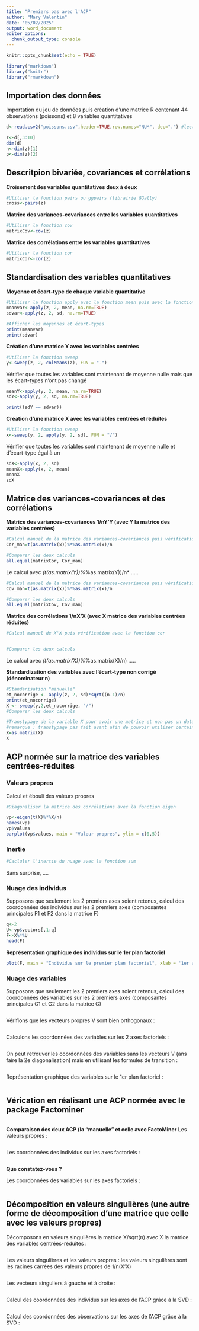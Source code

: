 ```yaml
---
title: "Premiers pas avec l'ACP"
author: "Mary Valentin"
date: "05/02/2025"
output: word_document
editor_options: 
  chunk_output_type: console
---
```


```r
knitr::opts_chunk$set(echo = TRUE)
```

```r
library("markdown")
library("knitr")
library("rmarkdown")
```

## Importation des données

Importation du jeu de données puis création d'une matrice R contenant 44 observations (poissons) et 8 variables quantitatives

```r

d<-read.csv2("poissons.csv",header=TRUE,row.names="NUM", dec=".") #lecture d'un fichier csv

z<-d[,3:10]
dim(d)
n<-dim(z)[1]
p<-dim(z)[2]
```

## Descritpion bivariée, covariances et corrélations

**Croisement des variables quantitatives deux à deux**

```r
#Utiliser la fonction pairs ou ggpairs (librairie GGally)
cross<-pairs(z)
```

**Matrice des variances-covariances entre les variables quantitatives**

```r
#Utiliser la fonction cov
matrixCov<-cov(z)
```

**Matrice des corrélations entre les variables quantitatives**

```r
#Utiliser la fonction cor
matrixCor<-cor(z)
```

## Standardisation des variables quantitatives

**Moyenne et écart-type de chaque variable quantitative**

```r
#Utiliser la fonction apply avec la fonction mean puis avec la fonction sd
meanvar<-apply(z, 2, mean, na.rm=TRUE)
sdvar<-apply(z, 2, sd, na.rm=TRUE)

#Afficher les moyennes et écart-types
print(meanvar)
print(sdvar)
```

**Création d'une matrice Y avec les variables centrées**

```r
#Utiliser la fonction sweep
y<-sweep(z, 2, colMeans(z), FUN = "-")
```

Vérifier que toutes les variables sont maintenant de moyenne nulle mais que les écart-types n'ont pas changé

```r
meanY<-apply(y, 2, mean, na.rm=TRUE)
sdY<-apply(y, 2, sd, na.rm=TRUE)

print((sdY == sdvar))
```

**Création d'une matrice X avec les variables centrées et réduites**

```r
#Utiliser la fonction sweep
x<-sweep(y, 2, apply(y, 2, sd), FUN = "/")
```

Vérifier que toutes les variables sont maintenant de moyenne nulle et d'écart-type égal à un

```r
sdX<-apply(x, 2, sd)
meanX<-apply(x, 2, mean)
meanX
sdX
```

## Matrice des variances-covariances et des corrélations

**Matrice des variances-covariances 1/nY'Y (avec Y la matrice des variables centrées)**

```r
#Calcul manuel de la matrice des variances-covariances puis vérification avec la fonction cov
Cor_man=t(as.matrix(x))%*%as.matrix(x)/n

#Comparer les deux calculs
all.equal(matrixCor, Cor_man)
```

Le calcul avec *(t(as.matrix(Y))%*%as.matrix(Y))/n\* .....

```r
#Calcul manuel de la matrice des variances-covariances puis vérification avec la fonction cov
Cov_man=t(as.matrix(x))%*%as.matrix(x)/n

#Comparer les deux calculs
all.equal(matrixCov, Cov_man)
```

**Matrice des corrélations 1/nX'X (avec X matrice des variables centrées réduites)**

```r
#Calcul manuel de X'X puis vérification avec la fonction cor


#Comparer les deux calculs

```

Le calcul avec *(t(as.matrix(X))%*%as.matrix(X)/n) .....

**Standardization des variables avec l'écart-type non corrigé (dénominateur n)**

```r
#Standarisation "manuelle"
et_nocorrige <- apply(z, 2, sd)*sqrt((n-1)/n)
print(et_nocorrige)
X <- sweep(y,2,et_nocorrige, "/")
#Comparer les deux calculs

```

```r
#Transtypage de la variable X pour avoir une matrice et non pas un data frame
#remarque : transtypage pas fait avant afin de pouvoir utiliser certaines fonctions spécifiques aux datagrames
X=as.matrix(X)
X
```

## ACP normée sur la matrice des variables centrées-réduites

### Valeurs propres

Calcul et ébouli des valeurs propres

```r
#Diagonaliser la matrice des corrélations avec la fonction eigen

vp<-eigen(t(X)%*%X/n)
names(vp)
vp$values
barplot(vp$values, main = "Valeur propres", ylim = c(0,5))
```

### Inertie

```r
#Cacluler l'inertie du nuage avec la fonction sum

```

Sans surprise, ....

### Nuage des individus

Supposons que seulement les 2 premiers axes soient retenus, calcul des coordonnées des individus sur les 2 premiers axes (composantes principales F1 et F2 dans la matrice F)

```r
q<-2
U<-vp$vectors[,1:q]
F<-X%*%U
head(F)
```

**Représentation graphique des individus sur le 1er plan factoriel**

```r
plot(F, main = "Individus sur le premier plan factoriel", xlab = '1er axe factoriel', ylab = "2e axe factoriel")
```

### Nuage des variables

Supposons que seulement les 2 premiers axes soient retenus, calcul des coordonnées des variables sur les 2 premiers axes (composantes principales G1 et G2 dans la matrice G)

```r

```

Vérifions que les vecteurs propres V sont bien orthogonaux :

```r

```

Calculons les coordonnées des variables sur les 2 axes factoriels :

```r

```

On peut retrouver les coordonnées des variables sans les vecteurs V (ans faire la 2e diagonalisation) mais en utilisant les formules de transition :

```r

```

Représentation graphique des variables sur le 1er plan factoriel :

```r

```

## Vérication en réalisant une ACP normée avec le package Factominer

```r

```

**Comparaison des deux ACP (la "manuelle" et celle avec FactoMiner** Les valeurs propres :

```r

```

Les coordonnées des individus sur les axes factoriels :

```r

```

**Que constatez-vous ?**

Les coordonnées des variables sur les axes factoriels :

```r

```

## Décomposition en valeurs singulières (une autre forme de décomposition d'une matrice que celle avec les valeurs propres)

Décomposons en valeurs singulières la matrice X/sqrt(n) avec X la matrice des variables centrées-réduites :

```r

```

Les valeurs singulières et les valeurs propres : les valeurs singulières sont les racines carrées des valeurs propres de 1/n(X'X)

```r

```

Les vecteurs singuliers à gauche et à droite :

```r

```

Calcul des coordonnées des individus sur les axes de l'ACP grâce à la SVD :

```r

```

Calcul des coordonnées des observations sur les axes de l'ACP grâce à la SVD :

```r

```
